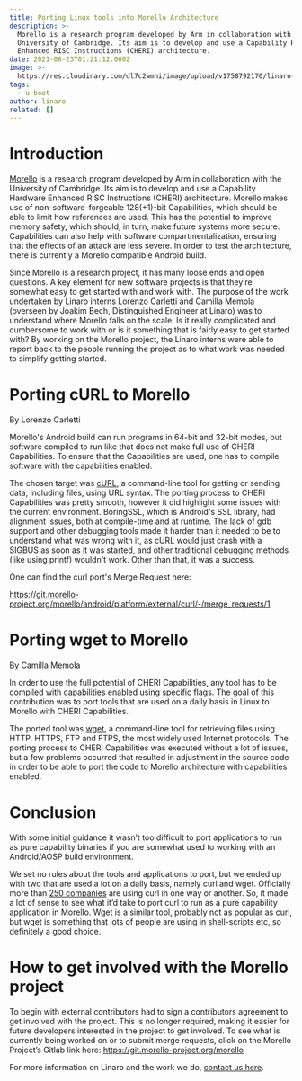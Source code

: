 ```yaml
---
title: Porting Linux tools into Morello Architecture
description: >-
  Morello is a research program developed by Arm in collaboration with the
  University of Cambridge. Its aim is to develop and use a Capability Hardware
  Enhanced RISC Instructions (CHERI) architecture.
date: 2021-06-23T01:21:12.000Z
image: >-
  https://res.cloudinary.com/dl7c2wmhi/image/upload/v1758792170/linaro-website/images/blog/tech_background_1.jpg
tags:
  - u-boot
author: linaro
related: []
---
```

# Introduction

[Morello](https://www.arm.com/architecture/cpu/morello) is a research program developed by Arm in collaboration with the University of Cambridge. Its aim is to develop and use a Capability Hardware Enhanced RISC Instructions (CHERI) architecture. Morello makes use of non-software-forgeable 128(+1)-bit Capabilities, which should be able to limit how references are used. This has the potential to improve memory safety, which should, in turn, make future systems more secure. Capabilities can also help with software compartmentalization, ensuring that the effects of an attack are less severe. In order to test the architecture, there is currently a Morello compatible Android build.

Since Morello is a research project, it has many loose ends and open questions. A key element for new software projects is that they’re somewhat easy to get started with and work with. The purpose of the work undertaken by Linaro interns Lorenzo Carletti and Camilla Memola (overseen by Joakim Bech, Distinguished Engineer at Linaro) was to understand where Morello falls on the scale. Is it really complicated and cumbersome to work with or is it something that is fairly easy to get started with? By working on the Morello project, the Linaro interns were able to report back to the people running the project as to what work was needed to simplify getting started.

# Porting cURL to Morello

By Lorenzo Carletti

Morello's Android build can run programs in 64-bit and 32-bit modes, but software compiled to run like that does not make full use of CHERI Capabilities. To ensure that the Capabilities are used, one has to compile software with the capabilities enabled.

The chosen target was [cURL](https://curl.se/), a command-line tool for getting or sending data, including files, using URL syntax. The porting process to CHERI Capabilities was pretty smooth, however it did highlight some issues with the current environment. BoringSSL, which is Android's SSL library, had alignment issues, both at compile-time and at runtime. The lack of gdb support and other debugging tools made it harder than it needed to be to understand what was wrong with it, as cURL would just crash with a SIGBUS as soon as it was started, and other traditional debugging methods (like using printf) wouldn't work. Other than that, it was a success.

One can find the curl port's Merge Request here:

https://git.morello-project.org/morello/android/platform/external/curl/-/merge_requests/1

# Porting wget to Morello

By Camilla Memola

In order to use the full potential of CHERI Capabilities, any tool has to be compiled with
capabilities enabled using specific flags. The goal of this contribution was to port tools that are used on a daily basis in Linux to Morello with CHERI Capabilities.

The ported tool was [wget](https://www.gnu.org/software/wget/), a command-line tool for retrieving files using HTTP, HTTPS, FTP and FTPS, the most widely used Internet protocols. The porting process to CHERI Capabilities was executed without a lot of issues, but a few problems occurred that resulted in adjustment in the source code in order to be able to port the code to Morello architecture with capabilities enabled.

# Conclusion

With some initial guidance it wasn’t too difficult to port applications to run as pure capability binaries if you are somewhat used to working with an Android/AOSP build environment.

We set no rules about the tools and applications to port, but we ended up with two that are used a lot on a daily basis, namely curl and wget. Officially more than [250 companies](https://curl.se/docs/companies.html) are using curl in one way or another. So, it made a lot of sense to see what it’d take to port curl to run as a pure capability application in Morello. Wget is a similar tool, probably not as popular as curl, but wget is something that lots of people are using in shell-scripts etc, so definitely a good choice.

# How to get involved with the Morello project

To begin with external contributors had to sign a contributors agreement to get involved with the project. This is no longer required, making it easier for future developers interested in the project to get involved. To see what is currently being worked on or to submit merge requests, click on the Morello Project’s Gitlab link here: https://git.morello-project.org/morello

For more information on Linaro and the work we do, [contact us here](https://www.linaro.org/contact/).
